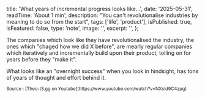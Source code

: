 
  title: 'What years of incremental progress looks like...',
  date: '2025-05-31',
  readTime: 'About 1 min',
  description:
    "You can't revolutionalise industries by meaning to do so from the start",
  tags: ['life', 'product'],
  isPublished: true,
  isFeatured: false,
  type: 'note',
  image: '',
  excerpt: '',
};

<QuoteBox
  text='Years of incremental progress looks like an overnight success if you only
  looked at the before and after'
  subtext='By Theo from t3.gg'
/>

The companies which look like they have revolutionalised the industry, the ones which "chaged how we did X before", are mearly regular companies which iteratively and incrementally build upon their product, toiling on for years before they "make it".

What looks like an "overnight success" when you look in hindsight, has tons of years of thought and effort behind it.

<small>
  Source : [Theo-t3.gg on Youtube](https://www.youtube.com/watch?v=NXsId9C4zpg)
</small>
